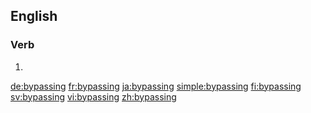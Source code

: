 ==English==

===Verb===
{{head|en|present participle}}

# {{present participle of|bypass|lang=en}}

[[de:bypassing]]
[[fr:bypassing]]
[[ja:bypassing]]
[[simple:bypassing]]
[[fi:bypassing]]
[[sv:bypassing]]
[[vi:bypassing]]
[[zh:bypassing]]